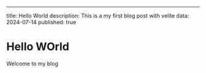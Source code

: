 ---
title: Hello World
description: This is a my first blog post with velite
data: 2024-07-14
published: true

# Hello WOrld

Welcome to my blog